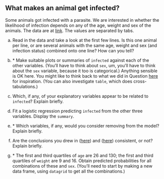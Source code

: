 ##  What makes an animal get infected?


 Some animals got infected with a parasite. We are interested
in whether the likelihood of infection depends on any of the age,
weight and sex of the animals. The data are at
[link](http://ritsokiguess.site/datafiles/infection.txt). The
values are separated by tabs.



(a) Read in the data and take a look at the first few lines. Is
this one animal per line, or are several animals with the same age,
weight and sex (and infection status) combined onto one line? How
can you tell?
 

(b) <a name="part:plot">*</a> Make suitable plots or summaries of `infected` against
each of the other variables. (You'll have to think about
`sex`, um, you'll have to think about the `sex`
variable, because it too is categorical.) Anything sensible is OK
here. You might like to think back to what we did in
Question <a href="#q:wolfspider">here</a> for inspiration. (You can also
investigate `table`, which does cross-tabulations.)
 

(c) Which, if any, of your explanatory variables appear to be
related to `infected`? Explain briefly.
 

(d) Fit a logistic regression predicting `infected` from
the other three variables. Display the `summary`.
 

(e) <a name="part:remove">*</a> Which variables, if any, would you consider removing from
the model? Explain briefly.
 

(f) Are the conclusions you drew in (<a href="#part:plot">here</a>) and
(<a href="#part:remove">here</a>) consistent, or not? Explain briefly.
 

(g) <a name="part:crossing">*</a>
The first and third quartiles of `age` are 26 and 130;
the first and third quartiles of `weight` are 9 and 16. Obtain predicted probabilities for all combinations of these and
`sex`. (You'll need to start by making a new data frame, using
`datagrid` to get all the combinations.)
 
 



